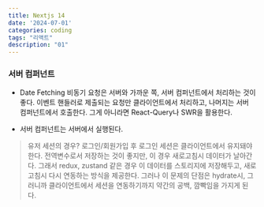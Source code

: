 ```yaml
---
title: Nextjs 14
date: '2024-07-01'
categories: coding
tags: "리액트"
description: "01"
---
```

<HeadingNavigator />


### 서버 컴퍼넌트

- Date Fetching
비동기 요청은 서버와 가까운 쪽, 서버 컴퍼넌트에서 처리하는 것이 좋다.
이벤트 핸들러로 제출되는 요청만 클라이언트에서 처리하고, 나머지는 서버 컴퍼넌트에서 호출한다.
그게 아니라면 React-Query나 SWR을 활용한다.

- 서버 컴퍼넌트는 서버에서 실행된다. 

> 유저 세션의 경우?
로그인/회원가입 후 로그인 세션은 클라이언트에서 유지돼야 한다.
전역변수로서 저장하는 것이 좋지만, 이 경우 새로고침시 데이터가 날아간다.
그래서 redux, zustand 같은 경우 이 데이터를 스토리지에 저장해두고, 새로고침시 다시 연동하는 방식을 제공한다. 
그러나 이 문제의 단점은 hydrate시, 그러니까 클라이언트에서 세션을 연동하기까지 약간의 공백, 깜빡임을 가지게 된다.
